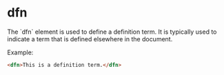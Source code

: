 
# dfn
<Separator />
The `dfn` element is used to define a definition term. It is typically used to indicate a term that is defined elsewhere in the document.

Example:
```html
<dfn>This is a definition term.</dfn>
```